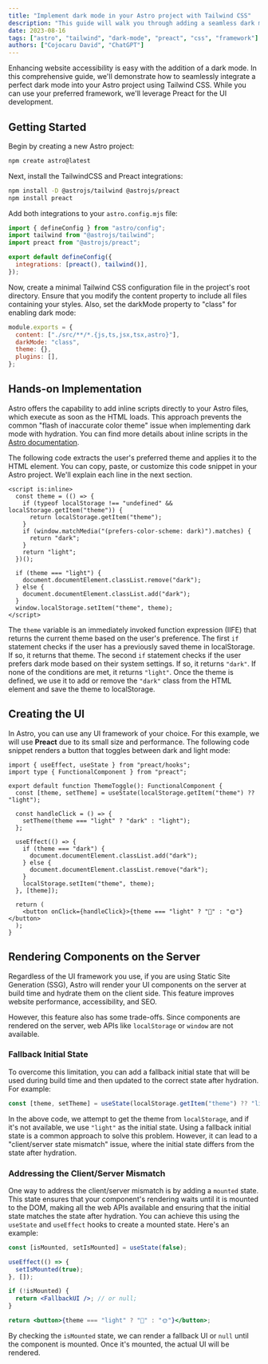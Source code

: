 ```yaml
---
title: "Implement dark mode in your Astro project with Tailwind CSS"
description: "This guide will walk you through adding a seamless dark mode to your Astro project using Tailwind CSS and the prefers-color-scheme media query."
date: 2023-08-16
tags: ["astro", "tailwind", "dark-mode", "preact", "css", "framework"]
authors: ["Cojocaru David", "ChatGPT"]
---
```


Enhancing website accessibility is easy with the addition of a dark mode. In this comprehensive guide, we'll demonstrate how to seamlessly integrate a perfect dark mode into your Astro project using Tailwind CSS. While you can use your preferred framework, we'll leverage Preact for the UI development.

## Getting Started

Begin by creating a new Astro project:

```sh
npm create astro@latest
```

Next, install the TailwindCSS and Preact integrations:

```sh
npm install -D @astrojs/tailwind @astrojs/preact
npm install preact
```

Add both integrations to your `astro.config.mjs` file:

```js title="astro.config.mjs"
import { defineConfig } from "astro/config";
import tailwind from "@astrojs/tailwind";
import preact from "@astrojs/preact";

export default defineConfig({
  integrations: [preact(), tailwind()],
});
```

Now, create a minimal Tailwind CSS configuration file in the project's root directory. Ensure that you modify the content property to include all files containing your styles. Also, set the darkMode property to "class" for enabling dark mode:

```js title="tailwind.config.cjs"
module.exports = {
  content: ["./src/**/*.{js,ts,jsx,tsx,astro}"],
  darkMode: "class",
  theme: {},
  plugins: [],
};
```

## Hands-on Implementation

Astro offers the capability to add inline scripts directly to your Astro files, which execute as soon as the HTML loads. This approach prevents the common "flash of inaccurate color theme" issue when implementing dark mode with hydration. You can find more details about inline scripts in the [Astro documentation](https://docs.astro.build/en/reference/directives-reference/#isinline).

The following code extracts the user's preferred theme and applies it to the HTML element. You can copy, paste, or customize this code snippet in your Astro project. We'll explain each line in the next section.

```astro title="Layout.astro"
<script is:inline>
  const theme = (() => {
    if (typeof localStorage !== "undefined" && localStorage.getItem("theme")) {
      return localStorage.getItem("theme");
    }
    if (window.matchMedia("(prefers-color-scheme: dark)").matches) {
      return "dark";
    }
    return "light";
  })();

  if (theme === "light") {
    document.documentElement.classList.remove("dark");
  } else {
    document.documentElement.classList.add("dark");
  }
  window.localStorage.setItem("theme", theme);
</script>
```

The `theme` variable is an immediately invoked function expression (IIFE) that returns the current theme based on the user's preference. The first `if` statement checks if the user has a previously saved theme in localStorage. If so, it returns that theme. The second `if` statement checks if the user prefers dark mode based on their system settings. If so, it returns `"dark"`. If none of the conditions are met, it returns `"light"`. Once the theme is defined, we use it to add or remove the `"dark"` class from the HTML element and save the theme to localStorage.

## Creating the UI

In Astro, you can use any UI framework of your choice. For this example, we will use **Preact** due to its small size and performance. The following code snippet renders a button that toggles between dark and light mode:

```tsx title="ThemeToggle.tsx"
import { useEffect, useState } from "preact/hooks";
import type { FunctionalComponent } from "preact";

export default function ThemeToggle(): FunctionalComponent {
  const [theme, setTheme] = useState(localStorage.getItem("theme") ?? "light");

  const handleClick = () => {
    setTheme(theme === "light" ? "dark" : "light");
  };

  useEffect(() => {
    if (theme === "dark") {
      document.documentElement.classList.add("dark");
    } else {
      document.documentElement.classList.remove("dark");
    }
    localStorage.setItem("theme", theme);
  }, [theme]);

  return (
    <button onClick={handleClick}>{theme === "light" ? "🌙" : "🌞"}</button>
  );
}
```

## Rendering Components on the Server

Regardless of the UI framework you use, if you are using Static Site Generation (SSG), Astro will render your UI components on the server at build time and hydrate them on the client side. This feature improves website performance, accessibility, and SEO.

However, this feature also has some trade-offs. Since components are rendered on the server, web APIs like `localStorage` or `window` are not available.

### Fallback Initial State

To overcome this limitation, you can add a fallback initial state that will be used during build time and then updated to the correct state after hydration. For example:

```jsx
const [theme, setTheme] = useState(localStorage.getItem("theme") ?? "light");
```

In the above code, we attempt to get the theme from `localStorage`, and if it's not available, we use `"light"` as the initial state. Using a fallback initial state is a common approach to solve this problem. However, it can lead to a "client/server state mismatch" issue, where the initial state differs from the state after hydration.

### Addressing the Client/Server Mismatch

One way to address the client/server mismatch is by adding a `mounted` state. This state ensures that your component's rendering waits until it is mounted to the DOM, making all the web APIs available and ensuring that the initial state matches the state after hydration. You can achieve this using the `useState` and `useEffect` hooks to create a mounted state. Here's an example:

```jsx title="ThemeToggle.tsx"
const [isMounted, setIsMounted] = useState(false);

useEffect(() => {
  setIsMounted(true);
}, []);

if (!isMounted) {
  return <FallbackUI />; // or null;
}

return <button>{theme === "light" ? "🌙" : "🌞"}</button>;
```

By checking the `isMounted` state, we can render a fallback UI or `null` until the component is mounted. Once it's mounted, the actual UI will be rendered.
